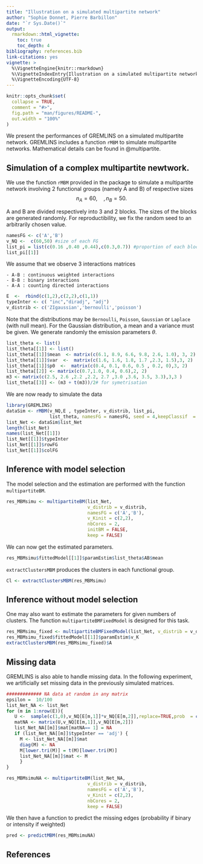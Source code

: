 ```yaml
---
title: "Illustration on a simulated multipartite network"
author: "Sophie Donnet, Pierre Barbillon"
date: "`r Sys.Date()`"
output: 
  rmarkdown::html_vignette:
    toc: true
    toc_depth: 4
bibliography: references.bib
link-citations: yes
vignette: >
  %\VignetteEngine{knitr::rmarkdown}
  %\VignetteIndexEntry{Illustration on a simulated multipartite network}
  %\VignetteEncoding{UTF-8}
---
```



<!-- README.md is generated from README.Rmd. Please edit that file -->

```r
knitr::opts_chunk$set(
  collapse = TRUE,
  comment = "#>",
  fig.path = "man/figures/README-",
  out.width = "100%"
)
```


<!-- badges: start -->
<!-- badges: end -->




We present the performances of GREMLINS on a simulated multipartite network.  GREMLINS includes a function `rMBM` to simulate multipartite networks.  Mathematical details can be found in @multipartite. 



## Simulation of a complex multipartite newtwork. 


We use the function  `rMBM` provided in the package to simulate a  multipartite network involving $2$ functional groups (namely A and B) of respective sizes 
$$n_A = 60, \quad, n_B = 50.$$ 

A and B are  divided respectively into   $3$ and $2$ blocks. The sizes of the blocks are generated randomly. For reproductibility, we fix the random seed to an arbitrarily chosen value.  

```r
namesFG <- c('A','B')
v_NQ <-  c(60,50) #size of each FG
list_pi = list(c(0.16 ,0.40 ,0.44),c(0.3,0.7)) #proportion of each block in each  FG
list_pi[[1]]
``` 

We assume that we observe $3$ interactions matrices

    - A-B : continuous weighted interactions
    - B-B : binary interactions
    - A-A : counting directed interactions
  

```r
E  <-  rbind(c(1,2),c(2,2),c(1,1))
typeInter <- c( "inc","diradj", "adj")
v_distrib <- c('ZIgaussian','bernoulli','poisson')
```

Note that the distributions may be `Bernoulli`, `Poisson`, `Gaussian` or `Laplace` (with null mean). For the Gaussian distribution, a mean and a variance must be given. 
We generate randomly the  emission parameters $\theta$. 


```r
list_theta <- list()
list_theta[[1]] <- list()
list_theta[[1]]$mean  <- matrix(c(6.1, 8.9, 6.6, 9.8, 2.6, 1.0), 3, 2)
list_theta[[1]]$var  <-  matrix(c(1.6, 1.6, 1.8, 1.7 ,2.3, 1.5),3, 2)
list_theta[[1]]$p0  <-  matrix(c(0.4, 0.1, 0.6, 0.5 , 0.2, 0),3, 2)
list_theta[[2]] <- matrix(c(0.7,1.0, 0.4, 0.6),2, 2)
m3 <- matrix(c(2.5, 2.6 ,2.2 ,2.2, 2.7 ,3.0 ,3.6, 3.5, 3.3),3,3 )
list_theta[[3]] <- (m3 + t(m3))/2# for symetrisation
``` 

We are now ready to simulate the data



```r
library(GREMLINS)
dataSim <- rMBM(v_NQ,E , typeInter, v_distrib, list_pi,
                list_theta, namesFG = namesFG, seed = 4,keepClassif  = TRUE)
list_Net <- dataSim$list_Net
length(list_Net)
names(list_Net[[1]])
list_Net[[1]]$typeInter
list_Net[[1]]$rowFG
list_Net[[1]]$colFG
```

## Inference with model selection 

The model selection and the estimation are performed with the function `multipartiteBM`.

```r
res_MBMsimu <- multipartiteBM(list_Net, 
                              v_distrib = v_distrib, 
                              namesFG = c('A','B'),
                              v_Kinit = c(2,2),
                              nbCores = 2,
                              initBM = FALSE,
                              keep = FALSE)
```

We can now get the estimated parameters. 

```r
res_MBMsimu$fittedModel[[1]]$paramEstim$list_theta$AB$mean
```


`extractClustersMBM` produces the clusters in each functional group. 
```r
Cl <- extractClustersMBM(res_MBMsimu)
``` 


## Inference without model selection 
One may also want to estimate the parameters for given numbers of clusters. The function `multipartiteBMFixedModel` is designed for this task. 
```r
res_MBMsimu_fixed <- multipartiteBMFixedModel(list_Net, v_distrib = v_distrib, nbCores = 2,namesFG = namesFG, v_K = c(3,2))
res_MBMsimu_fixed$fittedModel[[1]]$paramEstim$v_K
extractClustersMBM(res_MBMsimu_fixed)$A
```


## Missing data 

GREMLINS is also able to handle missing data. In the following experiment, we artificially set missing data in the previously simulated matrices. 


```r
############# NA data at random in any matrix
epsilon =  10/100
list_Net_NA <- list_Net
for (m in 1:nrow(E)){
   U <-  sample(c(1,0),v_NQ[E[m,1]]*v_NQ[E[m,2]],replace=TRUE,prob  = c(epsilon, 1-epsilon))
   matNA <- matrix(U,v_NQ[E[m,1]],v_NQ[E[m,2]])
   list_Net_NA[[m]]$mat[matNA== 1] = NA
   if (list_Net_NA[[m]]$typeInter == 'adj') {
     M <- list_Net_NA[[m]]$mat
     diag(M) <- NA
     M[lower.tri(M)] = t(M)[lower.tri(M)]
     list_Net_NA[[m]]$mat <- M
     }
}
``` 

```r
res_MBMsimuNA <- multipartiteBM(list_Net_NA, 
                              v_distrib = v_distrib, 
                              namesFG = c('A','B'),
                              v_Kinit = c(2,2),
                              nbCores = 2,
                              keep = FALSE)
```

We then have a function to predict the missing edges (probability if binary or intensity if weighted)

```r
pred <- predictMBM(res_MBMsimuNA)
```




## References
